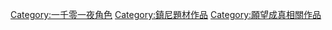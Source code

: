 {{Commonscat|Aladdin}}

[[Category:一千零一夜角色|Category:一千零一夜角色]]
[[Category:鎮尼題材作品|Category:鎮尼題材作品]]
[[Category:願望成真相關作品|Category:願望成真相關作品]]